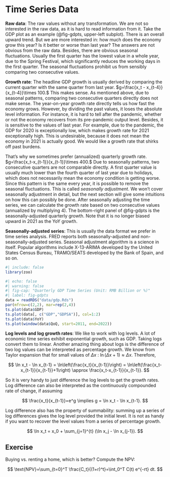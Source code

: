 # Time Series Data

**Raw data**: The raw values without any transformation. We are not so
interested in the raw data, as it is hard to read information from it.
Take the GDP plot as an example (@fig-gdpts, upper-left subplot). There
is an overall upward trend. But we are more interested in: how much does
the economy grow this year? Is it better or worse than last year? The
answers are not obvious from the raw data. Besides, there are obvious
seasonal fluctuations. Usually the first quarter has the lowest value in
a whole year, due to the Spring Festival, which significantly reduces
the working days in the first quarter. The seasonal fluctuations
prohibit us from sensibly comparing two consecutive values.

**Growth rate**: The headline GDP growth is usually derived by comparing
the current quarter with the same quarter from last year.
$g=\frac{x_t - x_{t-4}}{x_{t-4}}\times 100.$ This makes sense. As
mentioned above, due to seasonal patterns, comparing two consecutive
quarters directly does not make sense. The year-on-year growth rate
directly tells us how fast the economy grows. However, by dividing the
past values, it loses the absolute level information. For instance, it
is hard to tell after the pandemic, whether or not the economy recovers
from its pre-pandemic output level. Besides, it is sensitive to the
values of last year. For example, due to the pandemic, the GDP for 2020
is exceptionally low, which makes growth rate for 2021 exceptionally
high. This is undesirable, because it does not mean the economy in 2021
is actually good. We would like a growth rate that shirks off past
burdens.

That's why we sometimes prefer (annualized) quarterly growth rate.
$g=\frac{x_t-x_{t-1}}{x_{t-1}}\times 400.$ Due to seasonally patterns,
two consecutive quarters are not comparable directly. A first quarter
value is usually much lower than the fourth quarter of last year due to
holidays, which does not necessarily mean the economy condition is
getting worse. Since this pattern is the same every year, it is possible
to remove the seasonal fluctuations. This is called *seasonally
adjustment*. We won't cover seasonally adjustment in detail, but the
next section will give some intuitions on how this can possibly be done.
After seasonally adjusting the time series, we can calculate the growth
rate based on two consecutive values (annualized by multiplying $4$).
The bottom-right panel of @fig-gdpts is the seasonally-adjusted
quarterly growth. Note that it is no longer biased upward in 2021 as the
YoY growth.

**Seasonally-adjusted series**: This is usually the data format we
prefer in time series analysis. FRED reports both seasonally-adjusted
and non-seasonally-adjusted series. Seasonal adjustment algorithm is a
science in itself. Popular algorithms include X-13-ARIMA developed by
the United States Census Bureau, TRAMO/SEATS developed by the Bank of
Spain, and so on.

```r
#| include: false
library(zoo)
```

```r
#| echo: false
#| warning: false
#| fig-cap: "Quarterly GDP Time Series (Unit: RMB Billion or %)"
#| label: fig-gdpts
data = readRDS("data/gdp.Rds")
par(mfrow=c(2,2), mar=rep(2,4))
ts.plot(data$GDP)
ts.plot(data[, c("GDP","GDPSA")], col=1:2)
ts.plot(data$YoY)
ts.plot(window(data$QoQ, start=2011, end=2022))
```

**Log levels and log growth rates**: We like to work with log levels. A
lot of economic time series exhibit exponential growth, such as GDP.
Taking logs convert them to linear. Another amazing thing about logs is
the difference of two log values can be interpreted as percentage
growth. We know from Taylor expansion that for small values of
$\Delta x$ : $\ln(\Delta x +1) \approx \Delta x$. Therefore,

$$
\ln x_t - \ln x_{t-1} = \ln\left(\frac{x_t}{x_{t-1}}\right) = \ln\left(\frac{x_t-x_{t-1}}{x_{t-1}}+1\right) \approx \frac{x_t-x_{t-1}}{x_{t-1}}.
$$

So it is very handy to just difference the log levels to get the growth
rates. Log difference can also be interpreted as the continuously
compounded rate of change, if assuming

$$
\frac{x_t}{x_{t-1}}=e^g \implies g = \ln x_t - \ln x_{t-1}.
$$

Log difference also has the property of summability: summing up a series
of log differences gives the log level provided the initial level. It is
not as handy if you want to recover the level values from a series of
percentage growth.

$$
\ln x_t = x_0 + \sum_{j=1}^{t} (\ln x_j - \ln x_{j-1}).
$$

::: callout-tip
## Exercise

Buying vs. renting a home, which is better? Compute the NPV:

$$
\text{NPV}=\sum_{t=0}^T \frac{C_t}{(1+r)^t}=\int_0^T C(t) e^{-rt} dt.
$$
:::

